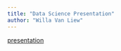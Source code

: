 ```yaml
---
title: "Data Science Presentation"
author: "Willa Van Liew"
---
```


[presentation](Presentation.qmd)


